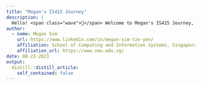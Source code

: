 ```yaml
---
title: "Megan's IS415 Journey"
description: |
  Hello! <span class="wave">👋</span> Welcome to Megan's IS415 Journey, where we'll discover geospatial analytics and applications together!
author:
  - name: Megan Sim 
    url: https://www.linkedin.com/in/megan-sim-tze-yen/
    affiliation: School of Computing and Information Systems, Singapore Management University
    affiliation_url: https://www.smu.edu.sg/
date: 08-23-2021
output:
  distill::distill_article:
    self_contained: false
---
```

